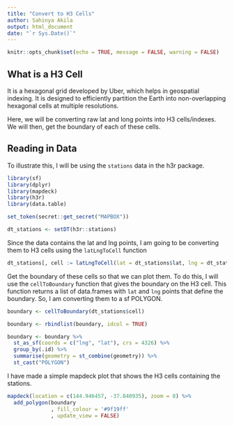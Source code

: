 ```yaml
---
title: "Convert to H3 Cells"
author: Sahinya Akila
output: html_document
date: "`r Sys.Date()`"
---
```


```r
knitr::opts_chunk$set(echo = TRUE, message = FALSE, warning = FALSE)
```

## What is a H3 Cell

It is a hexagonal grid developed by Uber, which helps in geospatial indexing. It is designed to efficiently partition the Earth into non-overlapping hexagonal cells at multiple resolutions. 

Here, we will be converting raw lat and long points into H3 cells/indexes. We will then, get the boundary of each of these cells. 

## Reading in Data

To illustrate this, I will be using the `stations` data in the h3r package.


```r
library(sf)
library(dplyr)
library(mapdeck)
library(h3r)
library(data.table)

set_token(secret::get_secret("MAPBOX"))

dt_stations <- setDT(h3r::stations)

```

Since the data contains the lat and lng points, I am going to be converting them to H3 cells using the `latLngToCell` function 

```r
dt_stations[, cell := latLngToCell(lat = dt_stations$lat, lng = dt_stations$lon, resolution = 8)]
```

Get the boundary of these cells so that we can plot them. To do this, I will use the `cellToBoundary` function that gives the boundary on the H3 cell. This function returns a list of data.frames with `lat` and `lng` points that define the boundary. So, I am converting them to a sf POLYGON. 

```r
boundary <- cellToBoundary(dt_stations$cell)

boundary <- rbindlist(boundary, idcol = TRUE)

boundary <- boundary %>%
  st_as_sf(coords = c("lng", "lat"), crs = 4326) %>%
  group_by(.id) %>%
  summarise(geometry = st_combine(geometry)) %>%
  st_cast("POLYGON")
```

I have made a simple mapdeck plot that shows the H3 cells containing the stations.

```r
mapdeck(location = c(144.946457, -37.840935), zoom = 8) %>% 
  add_polygon(boundary
              , fill_colour = '#9f19ff'
              , update_view = FALSE) 
```
